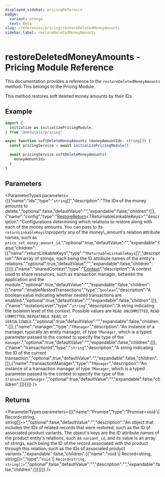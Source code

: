 ```yaml
---
displayed_sidebar: pricingReference
badge:
  variant: orange
  text: Beta
slug: /references/pricing/restoreDeletedMoneyAmounts
sidebar_label: restoreDeletedMoneyAmounts
---
```



# restoreDeletedMoneyAmounts - Pricing Module Reference

This documentation provides a reference to the `restoreDeletedMoneyAmounts` method. This belongs to the Pricing Module.

This method restores soft deleted money amounts by their IDs.

## Example

```ts
import {
  initialize as initializePricingModule,
} from "@medusajs/pricing"

async function softDeleteMoneyAmounts (moneyAmountIds: string[]) {
  const pricingService = await initializePricingModule()

  await pricingService.softDeleteMoneyAmounts(
    moneyAmountIds
  )
}
```

## Parameters

<ParameterTypes parameters={[{"name":"ids","type":"`string`[]","description":"The IDs of the money amounts to delete.","optional":false,"defaultValue":"","expandable":false,"children":[]},{"name":"config","type":"[RestoreReturn](../../interfaces/pricing.RestoreReturn.mdx)&#60;TReturnableLinkableKeys&#62;","description":"Configurations determining which relations to restore along with each of the money amounts. You can pass to its `returnLinkableKeys`\nproperty any of the money\\_amount's relation attribute names, such as `price_set_money_amount_id`.","optional":true,"defaultValue":"","expandable":false,"children":[{"name":"returnLinkableKeys","type":"`TReturnableLinkableKeys`[]","description":"An array of strings, each being the ID attribute names of the entity's relations.","optional":true,"defaultValue":"","expandable":false,"children":[]}]},{"name":"sharedContext","type":"[Context](../../interfaces/pricing.Context.mdx)","description":"A context used to share resources, such as transaction manager, between the application and the module.","optional":true,"defaultValue":"","expandable":false,"children":[{"name":"enableNestedTransactions","type":"`boolean`","description":"A boolean value indicating whether nested transactions are enabled.","optional":true,"defaultValue":"","expandable":false,"children":[]},{"name":"isolationLevel","type":"`string`","description":"A string indicating the isolation level of the context. Possible values are `READ UNCOMMITTED`, `READ COMMITTED`, `REPEATABLE READ`, or `SERIALIZABLE`.","optional":true,"defaultValue":"","expandable":false,"children":[]},{"name":"manager","type":"`TManager`","description":"An instance of a manager, typically an entity manager, of type `TManager`, which is a typed parameter passed to the context to specify the type of the `manager`.","optional":true,"defaultValue":"","expandable":false,"children":[]},{"name":"transactionId","type":"`string`","description":"A string indicating the ID of the current transaction.","optional":true,"defaultValue":"","expandable":false,"children":[]},{"name":"transactionManager","type":"`TManager`","description":"An instance of a transaction manager of type `TManager`, which is a typed parameter passed to the context to specify the type of the `transactionManager`.","optional":true,"defaultValue":"","expandable":false,"children":[]}]}]} />

## Returns

<ParameterTypes parameters={[{"name":"Promise","type":"Promise&#60;void \\| Record&#60;string, string[]&#62;&#62;","optional":false,"defaultValue":"","description":"An object that includes the IDs of related records that were restored, such as the ID of associated product variants. The object's keys are the ID attribute names of the product entity's relations, such as `variant_id`, and its value is an array of strings, each being the ID of the record associated with the product through this relation, such as the IDs of associated product variants.","expandable":false,"children":[{"name":"void \\| Record&#60;string, string[]&#62;","type":"`void` \\| `Record<string, string[]>`","optional":false,"defaultValue":"","description":"","expandable":false,"children":[]}]}]} />
